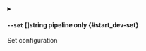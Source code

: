 
<details className="config-field -function" data-expandable="false">
<summary>

#### `--set` <span className="config-field-type">[]string</span> <span className="config-field-enum"></span> <span className="config-field-default -return"></span> <span className="config-field-required" data-required="false">pipeline only</span>  {#start_dev-set}

Set configuration

</summary>



</details>
